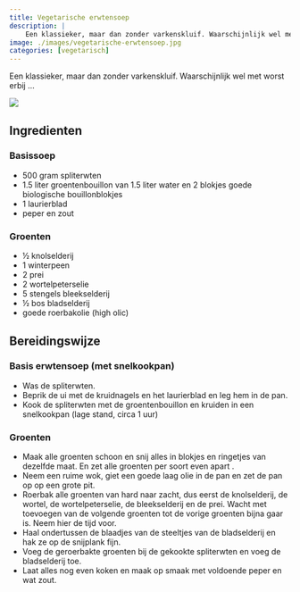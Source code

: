 ```yaml
---
title: Vegetarische erwtensoep
description: |
    Een klassieker, maar dan zonder varkenskluif. Waarschijnlijk wel met worst erbij ...
image: ./images/vegetarische-erwtensoep.jpg
categories: [vegetarisch]
---
```


:::{.grid}
:::{.g-col-8}
Een klassieker, maar dan zonder varkenskluif. Waarschijnlijk wel met worst erbij ...

:::
:::{.g-col-4}
![](./images/vegetarische-erwtensoep.jpg)
:::
:::

## Ingredienten

### Basissoep
- 500 gram spliterwten
- 1.5 liter groentenbouillon van 1.5 liter water en 2 blokjes goede biologische bouillonblokjes
- 1 laurierblad
- peper en zout

### Groenten
- ½ knolselderij
- 1 winterpeen
- 2 prei
- 2 wortelpeterselie
- 5 stengels bleekselderij
- ½ bos bladselderij
- goede roerbakolie (high olic)

## Bereidingswijze

### Basis erwtensoep (met snelkookpan)

- Was de spliterwten.
- Beprik de ui met de kruidnagels en het laurierblad en leg hem in de pan.
- Kook de spliterwten met de groentenbouillon en kruiden in een snelkookpan (lage stand, circa 1 uur)

### Groenten

- Maak alle groenten schoon en snij alles in blokjes en ringetjes van dezelfde maat. En zet alle groenten per soort even apart .
- Neem een ruime wok, giet een goede laag olie in de pan en zet de pan op op een grote pit.
- Roerbak alle groenten van hard naar zacht, dus eerst de knolselderij, de wortel, de wortelpeterselie, de bleekselderij en de prei. Wacht met toevoegen van de volgende groenten tot de vorige groenten bijna gaar is. Neem hier de tijd voor.
- Haal ondertussen de blaadjes van de steeltjes van de bladselderij en hak ze op de snijplank fijn.
- Voeg de geroerbakte groenten bij de gekookte spliterwten en voeg de bladselderij toe.
- Laat alles nog even koken en maak op smaak met voldoende peper en wat zout.